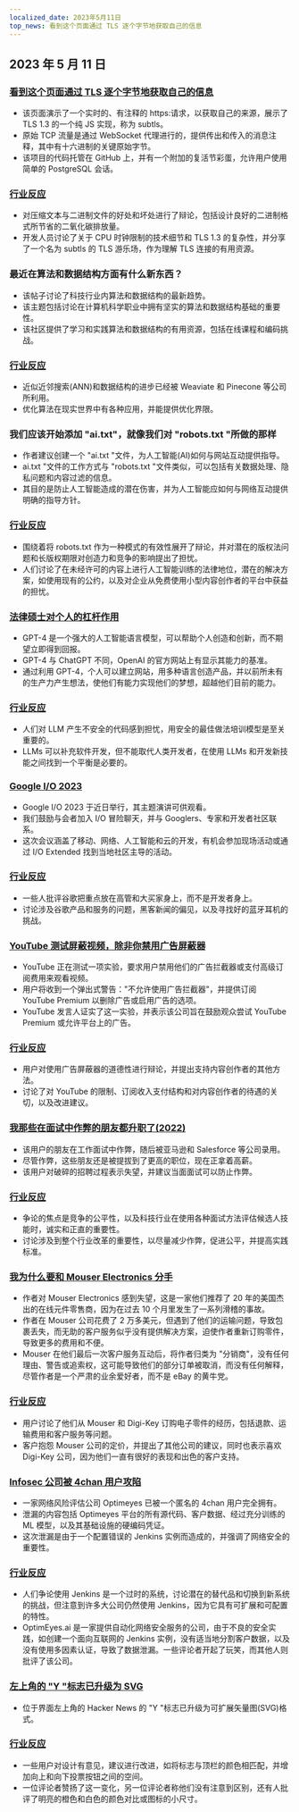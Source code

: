 ```yaml
---
localized_date: 2023年5月11日
top_news: 看到这个页面通过 TLS 逐个字节地获取自己的信息
---
```


## 2023 年 5 月 11 日

### [看到这个页面通过 TLS 逐个字节地获取自己的信息](https://subtls.pages.dev/)

- 该页面演示了一个实时的、有注释的 https:请求，以获取自己的来源，展示了 TLS 1.3 的一个纯 JS 实现，称为 subtls。
- 原始 TCP 流量是通过 WebSocket 代理进行的，提供传出和传入的消息注释，其中有十六进制的关键原始字节。
- 该项目的代码托管在 GitHub 上，并有一个附加的复活节彩蛋，允许用户使用简单的 PostgreSQL 会话。

### [行业反应](http://news.ycombinator.com/item?id=35884437)

- 对压缩文本与二进制文件的好处和坏处进行了辩论，包括设计良好的二进制格式所节省的二氧化碳排放量。
- 开发人员讨论了关于 CPU 时钟限制的技术细节和 TLS 1.3 的复杂性，并分享了一个名为 subtls 的 TLS 游乐场，作为理解 TLS 连接的有用资源。

### 最近在算法和数据结构方面有什么新东西？

- 该帖子讨论了科技行业内算法和数据结构的最新趋势。
- 该主题包括讨论在计算机科学职业中拥有坚实的算法和数据结构基础的重要性。
- 该社区提供了学习和实践算法和数据结构的有用资源，包括在线课程和编码挑战。

### [行业反应](http://news.ycombinator.com/item?id=35886900)

- 近似近邻搜索(ANN)和数据结构的进步已经被 Weaviate 和 Pinecone 等公司所利用。
- 优化算法在现实世界中有各种应用，并能提供优化界限。

### 我们应该开始添加 "ai.txt"，就像我们对 "robots.txt "所做的那样

- 作者建议创建一个 "ai.txt "文件，为人工智能(AI)如何与网站互动提供指导。
- ai.txt "文件的工作方式与 "robots.txt "文件类似，可以包括有关数据处理、隐私问题和内容过滤的信息。
- 其目的是防止人工智能造成的潜在伤害，并为人工智能应如何与网络互动提供明确的指导方针。

### [行业反应](http://news.ycombinator.com/item?id=35886288)

- 围绕着将 robots.txt 作为一种模式的有效性展开了辩论，并对潜在的版权法问题和长版权期限对创造力和竞争的影响提出了担忧。
- 人们讨论了在未经许可的内容上进行人工智能训练的法律地位，潜在的解决方案，如使用现有的公约，以及对企业从免费使用小型内容创作者的平台中获益的担忧。

### [法律硕士对个人的杠杆作用](https://mazzzystar.github.io/2023/05/10/LLM-for-individual/)

- GPT-4 是一个强大的人工智能语言模型，可以帮助个人创造和创新，而不期望立即得到回报。
- GPT-4 与 ChatGPT 不同，OpenAI 的官方网站上有显示其能力的基准。
- 通过利用 GPT-4，个人可以建立网站，用多种语言创造产品，并以前所未有的生产力产生想法，使他们有能力实现他们的梦想，超越他们目前的能力。

### [行业反应](http://news.ycombinator.com/item?id=35885797)

- 人们对 LLM 产生不安全的代码感到担忧，用安全的最佳做法培训模型是至关重要的。
- LLMs 可以补充软件开发，但不能取代人类开发者，在使用 LLMs 和开发新技能之间找到一个平衡是必要的。

### [Google I/O 2023](https://io.google/2023/)

- Google I/O 2023 于近日举行，其主题演讲可供观看。
- 我们鼓励与会者加入 I/O 冒险聊天，并与 Googlers、专家和开发者社区联系。
- 这次会议涵盖了移动、网络、人工智能和云的开发，有机会参加现场活动或通过 I/O Extended 找到当地社区主导的活动。

### [行业反应](http://news.ycombinator.com/item?id=35886559)

- 一些人批评谷歌把重点放在高管和大买家身上，而不是开发者身上。
- 讨论涉及谷歌产品和服务的问题，黑客新闻的偏见，以及寻找好的蓝牙耳机的挑战。

### [YouTube 测试屏蔽视频，除非你禁用广告屏蔽器](https://www.bleepingcomputer.com/news/technology/youtube-tests-blocking-videos-unless-you-disable-ad-blockers/)

- YouTube 正在测试一项实验，要求用户禁用他们的广告拦截器或支付高级订阅费用来观看视频。
- 用户将收到一个弹出式警告："不允许使用广告拦截器"，并提供订阅 YouTube Premium 以删除广告或启用广告的选项。
- YouTube 发言人证实了这一实验，并表示该公司旨在鼓励观众尝试 YouTube Premium 或允许平台上的广告。

### [行业反应](http://news.ycombinator.com/item?id=35892512)

- 用户对使用广告屏蔽器的道德性进行辩论，并提出支持内容创作者的其他方法。
- 讨论了对 YouTube 的限制、订阅收入支付结构和对内容创作者的待遇的关切，以及改进建议。

### [我那些在面试中作弊的朋友都升职了(2022)](https://www.teamblind.com/post/My-friends-who-cheated-in-interviews-are-getting-promoted-😡😡😡😡-XnYM4nLs)

- 该用户的朋友在工作面试中作弊，随后被亚马逊和 Salesforce 等公司录用。
- 尽管作弊，这些朋友还是被提拔到了更高的职位，现在正拿着高薪。
- 该用户对破碎的招聘过程表示失望，并建议当面面试可以防止作弊。

### [行业反应](http://news.ycombinator.com/item?id=35885342)

- 争论的焦点是竞争的公平性，以及科技行业在使用各种面试方法评估候选人技能时，诚实和正直的重要性。
- 讨论涉及到整个行业改革的重要性，以尽量减少作弊，促进公平，并提高实践标准。

### [我为什么要和 Mouser Electronics 分手](https://lcamtuf.substack.com/p/why-im-done-with-mouser-electronics)

- 作者对 Mouser Electronics 感到失望，这是一家他们推荐了 20 年的美国杰出的在线元件零售商，因为在过去 10 个月里发生了一系列滑稽的事故。
- 作者在 Mouser 公司花费了 2 万多美元，但遇到了他们的运输问题，导致包裹丢失，而无助的客户服务似乎没有提供解决方案，迫使作者重新订购零件，导致更多的费用和不便。
- Mouser 在他们最后一次客户服务互动后，将作者归类为 "分销商"，没有任何理由、警告或追索权，这可能导致他们的部分订单被取消，而没有任何解释，尽管作者是一个严肃的业余爱好者，而不是 eBay 的黄牛党。

### [行业反应](http://news.ycombinator.com/item?id=35892246)

- 用户讨论了他们从 Mouser 和 Digi-Key 订购电子零件的经历，包括退款、运输费用和客户服务等问题。
- 客户抱怨 Mouser 公司的定价，并提出了其他公司的建议，同时也表示喜欢 Digi-Key 公司，因为他们一直有很好的表现和出色的客户支持。

### [Infosec 公司被 4chan 用户攻陷](https://maia.crimew.gay/posts/optimeyes-leak/)

- 一家网络风险评估公司 Optimeyes 已被一个匿名的 4chan 用户完全拥有。
- 泄漏的内容包括 Optimeyes 平台的所有源代码、客户数据、经过充分训练的 ML 模型，以及其基础设施的硬编码凭证。
- 这次泄漏是由于一个配置错误的 Jenkins 实例而造成的，并强调了网络安全的重要性。

### [行业反应](http://news.ycombinator.com/item?id=35888509)

- 人们争论使用 Jenkins 是一个过时的系统，讨论潜在的替代品和切换到新系统的挑战，但注意到许多大公司仍然使用 Jenkins，因为它具有可扩展和可配置的特性。
- OptimEyes.ai 是一家提供自动化网络安全服务的公司，由于不良的安全实践，如创建一个面向互联网的 Jenkins 实例，没有适当地分割客户数据，以及没有使用多因素认证，导致了数据泄漏。一些评论者开起了玩笑，而其他人则批评了该公司。

### [左上角的 "Y "标志已升级为 SVG](https://news.ycombinator.com/y18.svg)

- 位于界面左上角的 Hacker News 的 "Y "标志已升级为可扩展矢量图(SVG)格式。

### [行业反应](http://news.ycombinator.com/item?id=35894326)

- 一些用户对设计有意见，建议进行改进，如将标志与顶栏的颜色相匹配，并增加向上和向下投票按钮之间的空间。
- 一位评论者赞扬了这一变化，另一位评论者称他们没有注意到区别，还有人批评了明亮的橙色和白色的颜色对比或图标的小尺寸。
